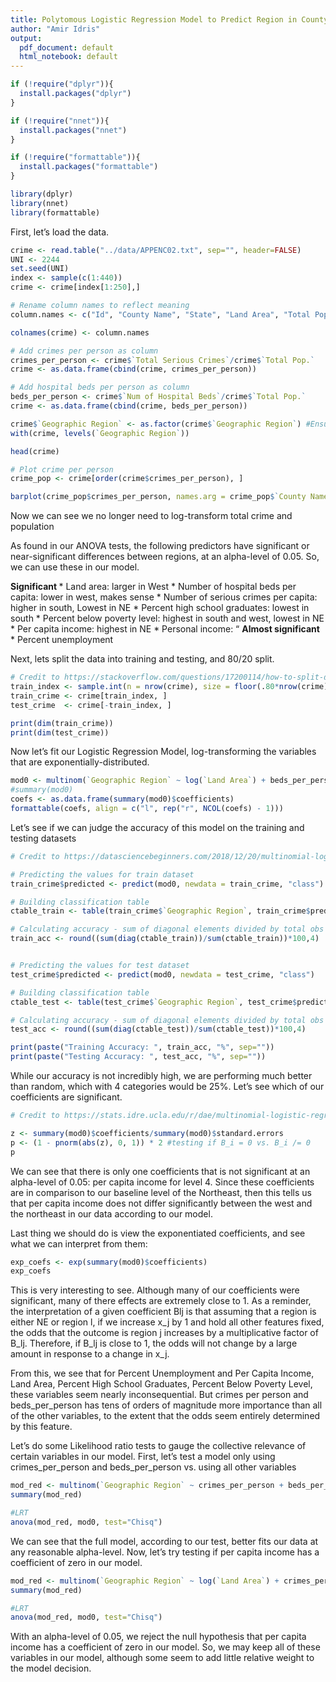 ```yaml
---
title: Polytomous Logistic Regression Model to Predict Region in County Crime Dataset
author: "Amir Idris"
output:
  pdf_document: default
  html_notebook: default
---
```

```r
if (!require("dplyr")){
  install.packages("dplyr")
}

if (!require("nnet")){
  install.packages("nnet")
}

if (!require("formattable")){
  install.packages("formattable")
}

library(dplyr)
library(nnet)
library(formattable)
```


First, let's load the data.

```r
crime <- read.table("../data/APPENC02.txt", sep="", header=FALSE)
UNI <- 2244
set.seed(UNI)
index <- sample(c(1:440))
crime <- crime[index[1:250],]

# Rename column names to reflect meaning
column.names <- c("Id", "County Name", "State", "Land Area", "Total Pop.", "Percent of Pop. Age 18-34", "Percent of Pop. Age >= 65", "Num of Active Physicians", "Num of Hospital Beds", "Total Serious Crimes", "Percent High School Graduates", "Percent Bachelor's Degree", "Percent Below Poverty Level", "Percent Unemployment", "Per Capita Income", "Total personal income", "Geographic Region")

colnames(crime) <- column.names

# Add crimes per person as column
crimes_per_person <- crime$`Total Serious Crimes`/crime$`Total Pop.`
crime <- as.data.frame(cbind(crime, crimes_per_person))

# Add hospital beds per person as column
beds_per_person <- crime$`Num of Hospital Beds`/crime$`Total Pop.`
crime <- as.data.frame(cbind(crime, beds_per_person))

crime$`Geographic Region` <- as.factor(crime$`Geographic Region`) #Ensure our outcome variable is treated as a factor variable
with(crime, levels(`Geographic Region`))

head(crime)
```
```r
# Plot crime per person
crime_pop <- crime[order(crime$crimes_per_person), ]

barplot(crime_pop$crimes_per_person, names.arg = crime_pop$`County Name`, xlab = "County", ylab = "Crimes Per Person", main = "Crimes Per Person for each County")
```
Now we can see we no longer need to log-transform total crime and population


As found in our ANOVA tests, the following predictors have significant or near-significant differences between regions, at an alpha-level of 0.05. So, we can use these in our model.

<b> Significant </b>
* Land area: larger in West 
* Number of hospital beds per capita: lower in west, makes sense
* Number of serious crimes per capita: higher in south, Lowest in NE 
* Percent high school graduates: lowest in south
* Percent below poverty level: highest in south and west, lowest in NE
* Per capita income: highest in NE 
* Personal income: “
<b> Almost significant </b>
* Percent unemployment

Next, lets split the data into training and testing, and 80/20 split.

```r
# Credit to https://stackoverflow.com/questions/17200114/how-to-split-data-into-training-testing-sets-using-sample-function
train_index <- sample.int(n = nrow(crime), size = floor(.80*nrow(crime)), replace = F)
train_crime <- crime[train_index, ]
test_crime  <- crime[-train_index, ]

print(dim(train_crime))
print(dim(test_crime))
```

Now let's fit our Logistic Regression Model, log-transforming the variables that are exponentially-distributed.

```r
mod0 <- multinom(`Geographic Region` ~ log(`Land Area`) + beds_per_person + crimes_per_person + `Percent High School Graduates` + `Percent Below Poverty Level` + `Per Capita Income` + `Percent Unemployment`, data = train_crime)
#summary(mod0)
coefs <- as.data.frame(summary(mod0)$coefficients)
formattable(coefs, align = c("l", rep("r", NCOL(coefs) - 1)))
```


Let's see if we can judge the accuracy of this model on the training and testing datasets

```r
# Credit to https://datasciencebeginners.com/2018/12/20/multinomial-logistic-regression-using-r/

# Predicting the values for train dataset
train_crime$predicted <- predict(mod0, newdata = train_crime, "class")

# Building classification table
ctable_train <- table(train_crime$`Geographic Region`, train_crime$predicted)

# Calculating accuracy - sum of diagonal elements divided by total obs
train_acc <- round((sum(diag(ctable_train))/sum(ctable_train))*100,4)


# Predicting the values for test dataset
test_crime$predicted <- predict(mod0, newdata = test_crime, "class")

# Building classification table
ctable_test <- table(test_crime$`Geographic Region`, test_crime$predicted)

# Calculating accuracy - sum of diagonal elements divided by total obs
test_acc <- round((sum(diag(ctable_test))/sum(ctable_test))*100,4)

print(paste("Training Accuracy: ", train_acc, "%", sep=""))
print(paste("Testing Accuracy: ", test_acc, "%", sep=""))
```

While our accuracy is not incredibly high, we are performing much better than random, which with 4 categories would be 25%. Let's see which of our coefficients are significant.

```r
# Credit to https://stats.idre.ucla.edu/r/dae/multinomial-logistic-regression/

z <- summary(mod0)$coefficients/summary(mod0)$standard.errors
p <- (1 - pnorm(abs(z), 0, 1)) * 2 #testing if B_i = 0 vs. B_i /= 0
p
```



We can see that there is only one coefficients that is not significant at an alpha-level of 0.05: per capita income for level 4. Since these coefficients are in comparison to our baseline level of the Northeast, then this tells us that per capita income does not differ significantly between the west and the northeast in our data according to our model.

Last thing we should do is view the exponentiated coefficients, and see what we can interpret from them:

```r
exp_coefs <- exp(summary(mod0)$coefficients)
exp_coefs
```

This is very interesting to see. Although many of our coefficients were significant, many of there effects are extremely close to 1. As a reminder, the interpretation of a given coefficient Blj is that assuming that a region is either NE or region l, if we increase x_j by 1 and hold all other features fixed, the odds that the outcome is region j increases by a multiplicative factor of B_lj. Therefore, if B_lj is close to 1, the odds will not change by a large amount in response to a change in x_j.

From this, we see that for Percent Unemployment and Per Capita Income, Land Area, Percent High School Graduates, Percent Below Poverty Level, these variables seem nearly inconsequential. But crimes per person and beds_per_person has tens of orders of magnitude more importance than all of the other variables, to the extent that the odds seem entirely determined by this feature.


Let's do some Likelihood ratio tests to gauge the collective relevance of certain variables in our model. First, let's test a model only using crimes_per_person and beds_per_person vs. using all other variables
```r
mod_red <- multinom(`Geographic Region` ~ crimes_per_person + beds_per_person, data = train_crime)
summary(mod_red)

#LRT
anova(mod_red, mod0, test="Chisq")
```
We can see that the full model, according to our test, better fits our data at any reasonable alpha-level. Now, let's try testing if per capita income has a coefficient of zero in our model.

```r
mod_red <- multinom(`Geographic Region` ~ log(`Land Area`) + crimes_per_person + beds_per_person + `Percent High School Graduates` + `Percent Below Poverty Level` + `Percent Unemployment`, data = train_crime)
summary(mod_red)

#LRT
anova(mod_red, mod0, test="Chisq")
```
With an alpha-level of 0.05, we reject the null hypothesis that per capita income has a coefficient of zero in our model. So, we may keep all of these variables in our model, although some seem to add little relative weight to the model decision.









